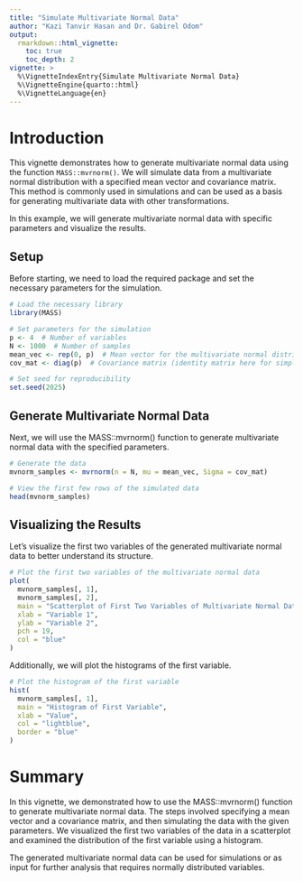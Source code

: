 ```yaml
---
title: "Simulate Multivariate Normal Data"
author: "Kazi Tanvir Hasan and Dr. Gabirel Odom"
output: 
  rmarkdown::html_vignette:
    toc: true
    toc_depth: 2
vignette: >
  %\VignetteIndexEntry{Simulate Multivariate Normal Data}
  %\VignetteEngine{quarto::html}
  %\VignetteLanguage{en}
---
```



# Introduction

This vignette demonstrates how to generate multivariate normal data using the function `MASS::mvrnorm()`. We will simulate data from a multivariate normal distribution with a specified mean vector and covariance matrix. This method is commonly used in simulations and can be used as a basis for generating multivariate data with other transformations.

In this example, we will generate multivariate normal data with specific parameters and visualize the results.


## Setup

Before starting, we need to load the required package and set the necessary parameters for the simulation.

```r
# Load the necessary library
library(MASS)

# Set parameters for the simulation
p <- 4  # Number of variables
N <- 1000  # Number of samples
mean_vec <- rep(0, p)  # Mean vector for the multivariate normal distribution
cov_mat <- diag(p)  # Covariance matrix (identity matrix here for simplicity)

# Set seed for reproducibility
set.seed(2025)
```


## Generate Multivariate Normal Data

Next, we will use the MASS::mvrnorm() function to generate multivariate normal data with the specified parameters.

```r
# Generate the data
mvnorm_samples <- mvrnorm(n = N, mu = mean_vec, Sigma = cov_mat)

# View the first few rows of the simulated data
head(mvnorm_samples)
```


## Visualizing the Results
Let's visualize the first two variables of the generated multivariate normal data to better understand its structure.

```r
# Plot the first two variables of the multivariate normal data
plot(
  mvnorm_samples[, 1], 
  mvnorm_samples[, 2], 
  main = "Scatterplot of First Two Variables of Multivariate Normal Data",
  xlab = "Variable 1", 
  ylab = "Variable 2", 
  pch = 19,
  col = "blue"
)
```

Additionally, we will plot the histograms of the first variable.

```r
# Plot the histogram of the first variable
hist(
  mvnorm_samples[, 1], 
  main = "Histogram of First Variable", 
  xlab = "Value", 
  col = "lightblue", 
  border = "blue"
)
```



# Summary

In this vignette, we demonstrated how to use the MASS::mvrnorm() function to generate multivariate normal data. The steps involved specifying a mean vector and a covariance matrix, and then simulating the data with the given parameters. We visualized the first two variables of the data in a scatterplot and examined the distribution of the first variable using a histogram.

The generated multivariate normal data can be used for simulations or as input for further analysis that requires normally distributed variables.
